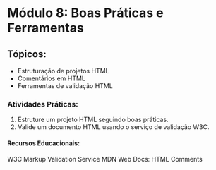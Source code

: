 # Módulo 8: Boas Práticas e Ferramentas

## Tópicos:

- Estruturação de projetos HTML
- Comentários em HTML
- Ferramentas de validação HTML

### Atividades Práticas:

1. Estruture um projeto HTML seguindo boas práticas.
2. Valide um documento HTML usando o serviço de validação W3C.

#### Recursos Educacionais:

W3C Markup Validation Service
MDN Web Docs: HTML Comments
